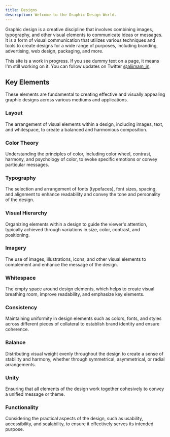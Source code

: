 ```yaml
---
title: Designs
description: Welcome to the Graphic Design World.
---
```


Graphic design is a creative discipline that involves combining images, typography, and other visual elements to communicate ideas or messages. It is a form of visual communication that utilizes various techniques and tools to create designs for a wide range of purposes, including branding, advertising, web design, packaging, and more.


<Callout>

This site is a work in progress. If you see dummy text on a page, it means I'm still working on it. You can follow updates on Twitter [@aliimam_in](https://twitter.com/aliimam_in).

</Callout>

## Key Elements

These elements are fundamental to creating effective and visually appealing graphic designs across various mediums and applications.

<div className="grid sm:grid-cols-2 gap-4 mt-6">

<Card href="/designs/documentation">

### Layout

The arrangement of visual elements within a design, including images, text, and whitespace, to create a balanced and harmonious composition.

</Card>

<Card href="/designs/marketing" disabled>

### Color Theory

Understanding the principles of color, including color wheel, contrast, harmony, and psychology of color, to evoke specific emotions or convey particular messages.

</Card>

<Card href="/designs/app" disabled>

### Typography

The selection and arrangement of fonts (typefaces), font sizes, spacing, and alignment to enhance readability and convey the tone and personality of the design.

</Card>

<Card href="/designs/blog" disabled>

### Visual Hierarchy

Organizing elements within a design to guide the viewer's attention, typically achieved through variations in size, color, contrast, and positioning.

</Card>

<Card href="/designs/blog" disabled>

### Imagery

The use of images, illustrations, icons, and other visual elements to complement and enhance the message of the design.

</Card>

<Card href="/designs/blog" disabled>

### Whitespace

The empty space around design elements, which helps to create visual breathing room, improve readability, and emphasize key elements.

</Card>

<Card href="/designs/blog" disabled>

### Consistency

Maintaining uniformity in design elements such as colors, fonts, and styles across different pieces of collateral to establish brand identity and ensure coherence.

</Card>

<Card href="/designs/blog" disabled>

### Balance

Distributing visual weight evenly throughout the design to create a sense of stability and harmony, whether through symmetrical, asymmetrical, or radial arrangements.

</Card>

<Card href="/designs/blog" disabled>

### Unity

Ensuring that all elements of the design work together cohesively to convey a unified message or theme.

</Card>

<Card href="/designs/blog" disabled>

### Functionality

Considering the practical aspects of the design, such as usability, accessibility, and scalability, to ensure it effectively serves its intended purpose.

</Card>

</div>




